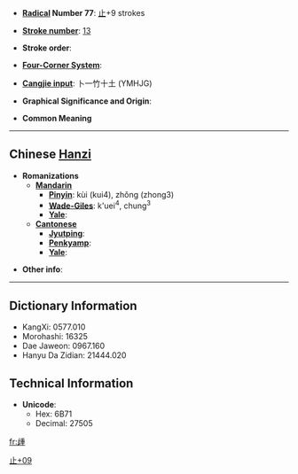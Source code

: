 * '''[[Wiktionary:Chinese radical index| Radical]] Number 77''': [[Wiktionary:Chinese radical index 止|止]]+9 strokes

* '''[[Wiktionary:Chinese total strokes index|Stroke number]]''': [[Wiktionary:Chinese total strokes index 13|13]]

* '''Stroke order''': 

* '''[[Wiktionary:Chinese four corner index|Four-Corner System]]''': 

* '''[[Wiktionary:Chinese Cangjie index|Cangjie input]]''': 卜一竹十土 (YMHJG)

* '''Graphical Significance and Origin''': 

* '''Common Meaning''' [[Category:CJKV Character articles lacking a common meaning|止+09]]

----

== Chinese [[Hanzi]] ==

* '''Romanizations'''
** '''[[Mandarin]]'''
*** '''[[Pinyin]]''': kùi (kui4), zhǒng (zhong3)
*** '''[[Wade-Giles]]''': k'uei<sup>4</sup>, chung<sup>3</sup>
*** '''[[Yale]]''': 
** '''[[Cantonese]]'''
*** '''[[Jyutping]]''':
*** '''[[Penkyamp]]''': 
*** '''[[Yale]]''': 

* '''Other info''': 

----

== Dictionary Information ==

* KangXi: 0577.010
* Morohashi: 16325
* Dae Jaweon: 0967.160
* Hanyu Da Zidian: 21444.020

== Technical Information ==

* '''Unicode''':
** Hex: 6B71
** Decimal: 27505

[[fr:歱]]